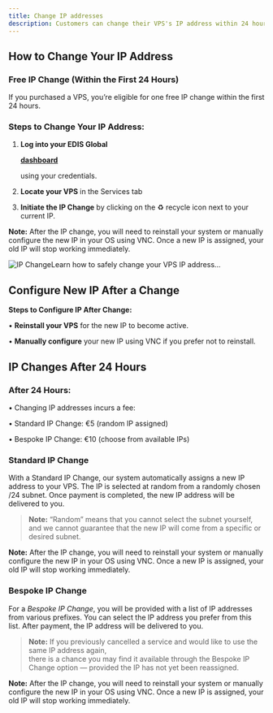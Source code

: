 ```yaml
---
title: Change IP addresses
description: Customers can change their VPS's IP address within 24 hours of purchase free of charge. After 24 hours, a service fee is charged for IP address changes.
---
```



## **How to Change Your IP Address**

### **Free IP Change (Within the First 24 Hours)**

If you purchased a VPS, you’re eligible for one free IP change within the first 24 hours.

### **Steps to Change Your IP Address:**

1. **Log into your EDIS Global**&#x20;

   <a href="https://manage.edisglobal.com/clientarea.php" target="_blank">**dashboard**</a>

   &#x20;using your credentials.

2. **Locate your VPS** in the Services tab

3. **Initiate the IP Change** by clicking on the ♻️ recycle icon next to your current IP.

**Note:** After the IP change, you will need to reinstall your system or manually configure the new IP in your OS using VNC. Once a new IP is assigned, your old IP will stop working immediately.

![IP ChangeLearn how to safely change your VPS IP address...](/assets/vps-change-ip-recycle-symbol.webp)

## Configure New IP After a Change

**Steps to Configure IP After Change:**

• **Reinstall your VPS** for the new IP to become active.

• **Manually configure** your new IP using VNC if you prefer not to reinstall.

<CtaButton label="(Re-) Install Linux/Windows" link="../../vps-management/autoinstall-reinstall-install-vps-linux-windows" />

<CtaButton label="Enable VNC server" link="../../vps-management/enable-vnc-server" />

## **IP Changes After 24 Hours**

### **After 24 Hours:**

• Changing IP addresses incurs a fee:

• Standard IP Change: €5 (random IP assigned)

• Bespoke IP Change: €10 (choose from available IPs)



### Standard IP Change

With a Standard IP Change, our system automatically assigns a new IP address to your VPS. The IP is selected at random from a randomly chosen /24 subnet. Once payment is completed, the new IP address will be delivered to you.

> **Note:** “Random” means that you cannot select the subnet yourself, and we cannot guarantee that the new IP will come from a specific or desired subnet.

<CtaButton label="Order Standard IP Change" link="https://manage.edisglobal.com/cart.php?gid=addons" />
  

**Note:** After the IP change, you will need to reinstall your system or manually configure the new IP in your OS using VNC. Once a new IP is assigned, your old IP will stop working immediately.



### Bespoke IP Change

For a *Bespoke IP Change*, you will be provided with a list of IP addresses from various prefixes. You can select the IP address you prefer from this list. After payment, the IP address will be delivered to you.

> **Note:** If you previously cancelled a service and would like to use the same IP address again,  
there is a chance you may find it available through the Bespoke IP Change option — provided the IP has not yet been reassigned.


<CtaButton label="Order Bespoke IP Change" link="https://manage.edisglobal.com/cart.php?gid=addons" />

**Note:** After the IP change, you will need to reinstall your system or manually configure the new IP in your OS using VNC. Once a new IP is assigned, your old IP will stop working immediately.

